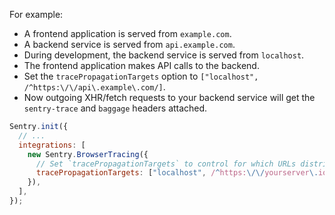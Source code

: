 For example:

- A frontend application is served from `example.com`.
- A backend service is served from `api.example.com`.
- During development, the backend service is served from `localhost`.
- The frontend application makes API calls to the backend.
- Set the `tracePropagationTargets` option to `["localhost", /^https:\/\/api\.example\.com/]`.
- Now outgoing XHR/fetch requests to your backend service will get the `sentry-trace` and `baggage` headers attached.

```javascript
Sentry.init({
  // ...
  integrations: [
    new Sentry.BrowserTracing({
      // Set `tracePropagationTargets` to control for which URLs distributed tracing should be enabled
      tracePropagationTargets: ["localhost", /^https:\/\/yourserver\.io\/api/],
    }),
  ],
});
```
